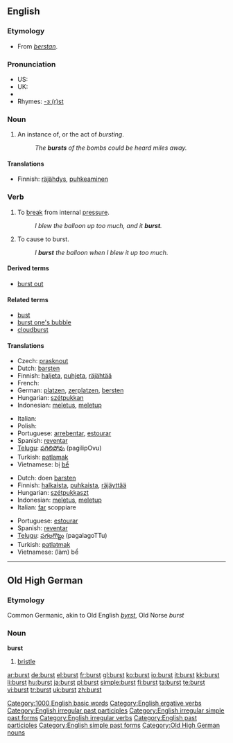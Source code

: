 {{wikipedia}}
==English==

===Etymology===
* From {{OE.}} ''[[berstan]]''.

===Pronunciation===
* US: {{IPA|/bɜrst/}}
* UK: {{IPA|/bɜːst/}}
* {{audio|en-us-burst.ogg|Audio (US)}}
* Rhymes: [[Rhymes:English:-ɜː(r)st|-ɜː(r)st]]

===Noun===
{{en-noun}}

# An instance of, or the act of ''bursting''.
#: ''The '''bursts''' of the bombs could be heard miles away.''

====Translations====
{{trans-top|instance or act of bursting}}
* Finnish: [[räjähdys]], [[puhkeaminen]]
{{trans-mid}}
{{trans-bottom}}

===Verb===
{{en-verb|bursts|bursting|burst|'''[[burst]]''' or rarely '''[[bursten]]'''}}

# {{intransitive}} To [[break]] from internal [[pressure]].
#: ''I blew the balloon up too much, and it '''burst'''.''
# {{transitive}} To cause to burst.
#: ''I '''burst''' the balloon when I blew it up too much.''

====Derived terms====
* [[burst out]]

====Related terms====
* [[bust]]
* [[burst one's bubble]]
* [[cloudburst]]

====Translations====
{{trans-top|to break from internal pressure}}
* Czech: [[prasknout]]
* Dutch: [[barsten]]
* Finnish: [[haljeta]], [[puhjeta]], [[räjähtää]]
* French: {{t+|fr|éclater}}
* German: [[platzen]], [[zerplatzen]], [[bersten]]
* Hungarian: [[szétpukkan]]
* Indonesian: [[letus|meletus]], [[letup|meletup]]
{{trans-mid}}
* Italian: {{t+|it|scoppiare}}
* Polish: {{t-|pl|pękać}}
* Portuguese: [[arrebentar]], [[estourar]]
* Spanish: [[reventar]]
* [[Telugu]]: [[పగిలిపోవు]] (pagilipOvu)
* Turkish: [[patlamak]]
* Vietnamese: bị [[bể]]
{{trans-bottom}}

{{trans-top|to cause to burst}}
* Dutch: doen [[barsten]]
* Finnish: [[halkaista]], [[puhkaista]], [[räjäyttää]]
* Hungarian: [[szétpukkaszt]]
* Indonesian: [[letus|meletus]], [[letup|meletup]]
* Italian: [[fare|far]] scoppiare
{{trans-mid}}
* Portuguese: [[estourar]]
* Spanish: [[reventar]]
* [[Telugu]]: [[పగలగొట్టు]] (pagalagoTTu)
* Turkish: [[patlatmak]]
* Vietnamese: (làm) bể
{{trans-bottom}}

[[Category:1000 English basic words]]
[[Category:English ergative verbs]]
[[Category:English irregular past participles]]
[[Category:English irregular simple past forms]]
[[Category:English irregular verbs]]
[[Category:English past participles]]
[[Category:English simple past forms]]

----

==Old High German==

===Etymology===
Common Germanic, akin to Old English ''[[byrst]]'', Old Norse ''burst''

===Noun===
'''burst'''

# [[bristle]]

[[Category:Old High German nouns]]

[[ar:burst]]
[[de:burst]]
[[el:burst]]
[[fr:burst]]
[[gl:burst]]
[[ko:burst]]
[[io:burst]]
[[it:burst]]
[[kk:burst]]
[[li:burst]]
[[hu:burst]]
[[ja:burst]]
[[pl:burst]]
[[simple:burst]]
[[fi:burst]]
[[ta:burst]]
[[te:burst]]
[[vi:burst]]
[[tr:burst]]
[[uk:burst]]
[[zh:burst]]